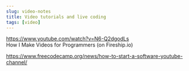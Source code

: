 ```yaml
---
slug: video-notes
title: Video tutorials and live coding
tags: [video]
---
```


<!--truncate-->

https://www.youtube.com/watch?v=N6-Q2dgodLs<br />
How I Make Videos for Programmers (on Fireship.io)

https://www.freecodecamp.org/news/how-to-start-a-software-youtube-channel/

